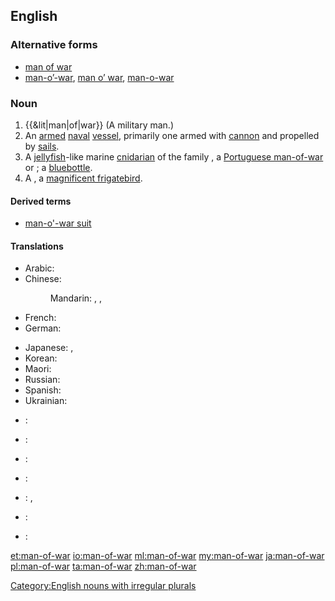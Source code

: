 ==English==

===Alternative forms===
* [[man of war]]
* [[man-o'-war|man-o’-war]], [[man o' war|man o’ war]], [[man-o-war]]

===Noun===
{{en-noun|head=[[man]]-of-[[war]]|men-of-war}}

# {{&lit|man|of|war}} (A military man.)
# An [[armed]] [[naval]] [[vessel]], primarily one armed with [[cannon]] and propelled by [[sail]]s.
# A [[jellyfish]]-like marine [[cnidarian]] of the family ''{{taxlink|Physaliidae|family}}'', a [[Portuguese man-of-war]] or {{vern|Pacific man-of-war}}; a [[bluebottle]].
# A {{vern|man of war bird}}, a [[magnificent frigatebird]].

====Derived terms====
* [[man-o'-war suit]]

====Translations====
{{trans-top|armed naval vessel}}
* Arabic: {{t|ar|سفينة حربية|f|tr=safīna ḥarbiyya|sc=Arab}}
* Chinese:
*: Mandarin: {{t+|cmn|軍艦|sc=Hani}}, {{t+|cmn|军舰|tr=jūnjiàn|sc=Hani}}, {{t+|cmn|兵船|tr=bīngchuán|sc=Hani}}
* French: {{t|fr|navire de guerre|m}}
* German: {{t+|de|Kriegsschiff|n}}
{{trans-mid}}
* Japanese: {{t+|ja|軍艦|tr=ぐんかん, gunkan|sc=Jpan}}, {{t+|ja|戦艦|tr=せんかん, senkan|sc=Jpan}}
* Korean: {{t+|ko|군함|tr=gunham}}
* Maori: {{t|mi|manuao}}
* Russian: {{t|ru|вое́нный кора́бль|m|sc=Cyrl}}
* Spanish: {{t|es|buque de guerra|m}}
* Ukrainian: {{t|uk|військо́вий корабе́ль|m}}
{{trans-bottom}}

{{trans-see|Portuguese man-of-war}}

{{trans-see|man of war bird|magnificent frigatebird}}

{{checktrans-top}}
* {{ttbc|cmn}}: {{t+|cmn|兵船|tr=bīngchuán}}
* {{ttbc|fr}}: {{t|fr|homme de guerre}}
* {{ttbc|grc}}: {{t|grc|ἀνὴρ πολεμιστής|m|tr=anēr polemistēs|sc=polytonic}}
{{checktrans-mid}}
* {{ttbc|ia}}: {{t|ia|homine de guerra}}
* {{ttbc|ja}}: {{t|ja|鰹の烏帽子|tr=[[かつおのえぼし]], katsuo no e bo shi|sc=Jpan}}, {{t|ja|マノウォー|tr=manouō|sc=Jpan}}
* {{ttbc|la}}: {{t|la|vir bellator|m}}
* {{ttbc|es}}: {{t|es|hombre de guerra}}
{{checktrans-bottom}}

[[Category:English nouns with irregular plurals]]

[[et:man-of-war]]
[[io:man-of-war]]
[[ml:man-of-war]]
[[my:man-of-war]]
[[ja:man-of-war]]
[[pl:man-of-war]]
[[ta:man-of-war]]
[[zh:man-of-war]]